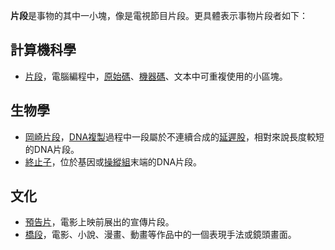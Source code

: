 '''片段'''是事物的其中一小塊，像是電視節目片段。更具體表示事物片段者如下：

==計算機科學==
*[[片段|片段]]，電腦編程中，[[原始碼|原始碼]]、[[机器语言|機器碼]]、文本中可重複使用的小區塊。

==生物學==
*[[岡崎片段|岡崎片段]]，[[DNA複製|DNA複製]]過程中一段屬於不連續合成的[[延遲股|延遲股]]，相對來說長度較短的DNA片段。
*[[終止子|終止子]]，位於基因或[[操縱組|操縱組]]末端的DNA片段。

==文化==
*[[預告片|預告片]]，電影上映前展出的宣傳片段。
*[[橋段|橋段]]，電影、小說、漫畫、動畫等作品中的一個表現手法或鏡頭畫面。

{{disambig|P|cat=二字消歧義}}